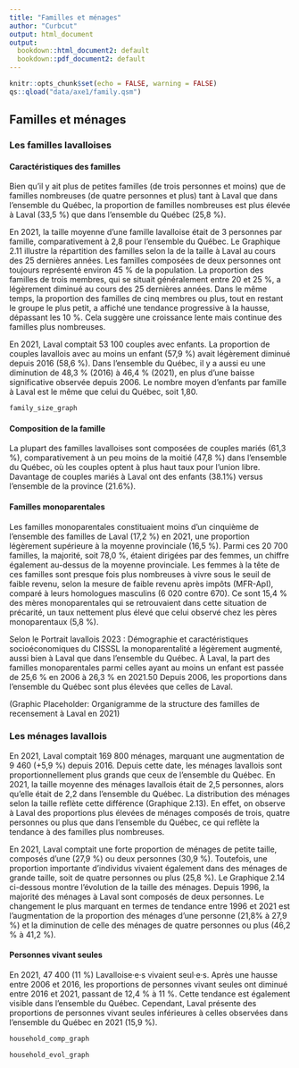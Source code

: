 ```yaml
---
title: "Familles et ménages"
author: "Curbcut"
output: html_document
output:
  bookdown::html_document2: default
  bookdown::pdf_document2: default
---
```


```r
knitr::opts_chunk$set(echo = FALSE, warning = FALSE)
qs::qload("data/axe1/family.qsm")
```

## Familles et ménages

### Les familles lavalloises

#### Caractéristiques des familles

<!--Bien qu'il y ait plus de petites familles (de trois personnes) que de familles nombreuses (de quatre personnes et plus) tant à Laval qu'au Québec, la proportion de familles nombreuses est plus élevée à Laval (`r familles_nombreuse_pct`) qu'au Québec (`r familles_nombreuse_qc_pct`).

En 2021, la taille moyenne d'une famille lavalloise était de `r familles_taillemoy` personnes par famille, comparativement à `r familles_taillemoy_qc` pour l'ensemble du Québec. Le graphique \@ref(fig:familleRepartition) illustre la répartition de la taille des familles à Laval au cours des 25 dernières années. Les familles composées de deux personnes ont toujours représenté environ 45 % de la population. La proportion des familles de trois membres, bien que généralement restée entre 20 et 25 %, a connu une légère baisse depuis les derniers 25 ans, avec une augmentation des unités familiales plus grandes depuis lors. Dans le même temps, la proportion des familles de cinq membres ou plus, tout en restant le groupe le plus petit, a affiché une tendance progressive à la hausse, dépassant les 5 % et suggérant une croissance lente mais persistante vers des ménages plus nombreux. Ces observations reflètent une stabilité des ménages de petite taille à Laval, associée à une augmentation progressive des structures familiales de grande taille au fil du temps.-->

Bien qu’il y ait plus de petites familles (de trois personnes et moins) que de familles nombreuses (de quatre personnes et plus) tant à Laval que dans l'ensemble du Québec, la proportion de familles nombreuses est plus élevée à Laval (33,5 %) que dans l'ensemble du Québec (25,8 %).

En 2021, la taille moyenne d’une famille lavalloise était de 3 personnes par famille, comparativement à 2,8 pour l’ensemble du Québec. Le Graphique 2.11 illustre la répartition des familles selon la de la taille à Laval au cours des 25 dernières années. Les familles composées de deux personnes ont toujours représenté environ 45 % de la population. La proportion des familles de trois membres, qui se situait généralement entre 20 et 25 %, a légèrement diminué au cours des 25 dernières années. Dans le même temps, la proportion des familles de cinq membres ou plus, tout en restant le groupe le plus petit, a affiché une tendance progressive à la hausse, dépassant les 10 %. Cela suggère une croissance lente mais continue des familles plus nombreuses.

En 2021, Laval comptait 53 100 couples avec enfants. La proportion de couples lavallois avec au moins un enfant (57,9 %) avait légèrement diminué depuis 2016 (58,6 %). Dans l'ensemble du Québec, il y a aussi eu une diminution de 48,3 % (2016) à 46,4 % (2021), en plus d’une baisse significative observée depuis 2006. Le nombre moyen d’enfants par famille à Laval est le même que celui du Québec, soit 1,80.

```r
family_size_graph
```

<!-- En 2021, Laval comptait `r famille_couple_enfants` couples avec enfants. La proportion de couples lavallois avec au moins un enfant (`r convert_pct(famille_couple_aumoins1)`) avait légèrement diminué depuis 2016 (`r convert_pct(famille_couple_aumoins1_2016)`). Au Québec, il y a aussi eu une diminution de `r convert_pct(famille_couple_aumoins1_qc_2016)` (2016) à `r convert_pct(famille_couple_aumoins1_qc)` (2021), en plus d'une baisse significative observée depuis 2006. Le nombre moyen d'enfants par famille à Laval est le même que celui du Québec, soit `r famille_nb_enf_moyen`. -->

<!--#### Structure de la famille

La plupart des familles lavalloises sont composées de couples mariés (`r famille_marie`), comparativement à un peu moins de la moitié (`r famille_marie_qc`) au Québec, où les couples optent à plus haut taux pour l'union civile.

À Laval, les familles avec enfants sont aussi plus susceptibles d'être mariées que dans le reste du Québec, où la proportion de couples mariés et de couples en union libre avec enfants est plus similaire. De plus, la plupart des couples mariés de Laval ont des enfants (`r famille_marie_avecenf`), ce qui n’est pas la réalité dans l'ensemble de la province. 

```r
famille_structure_plot
```
-->
<!-- #### Familles monoparentales

Les familles monoparentales constituaient moins d'un cinquième de l'ensemble des familles de Laval (`r famille_monop`) en 2021, une proportion légèrement supérieure à la moyenne provinciale (16,5 %). Parmi ces `r famille_monop_nb` familles, la majorité, soit `r famille_monop_f`, étaient dirigées par des femmes, un chiffre également au-dessus de la moyenne provinciale. Les femmes à la tête de ces familles sont presque 9 fois plus nombreuses à vivre sous le seuil de faible revenu, selon la mesure de faible revenu après impôts (MFR-ApI), comparé à leurs homologues masculins (`r monop_f_lowinc` contre `r monop_m_lowinc`). Ce sont `r monop_f_lowinc_pct` des mères monoparentales qui se retrouvaient dans cette situation de précarité, un taux nettement plus élevé que celui observé chez les pères monoparentaux (`r monop_m_lowinc_pct`).

La monoparentalité a légèrement augmenté, aussi bien à Laval que dans l'ensemble du Québec. À Laval, la part des familles monoparentales parmi celles ayant au moins un enfant est passée de 25,6 % en 2006 à 26,3 % en 2021^[Direction de santé publique, Centre intégré de santé et de services sociaux de Laval. (2023). Portrait lavallois 2023: Démographie et caractéristiques socioéconomiques. Récupéré de www.lavalensante.com.]. Depuis 2006, les proportions dans l'ensemble du Québec sont plus élevées que celles de Laval^[Direction de santé publique, Centre intégré de santé et de services sociaux de Laval. (2023). Portrait lavallois 2023: Démographie et caractéristiques socioéconomiques. Récupéré de www.lavalensante.com.]. -->

#### Composition de la famille
La plupart des familles lavalloises sont composées de couples mariés (61,3 %), comparativement à un peu moins de la moitié (47,8 %) dans l'ensemble du Québec, où les couples optent à plus haut taux pour l’union libre. Davantage de couples mariés à Laval ont des enfants (38.1%) versus l'ensemble de la province (21.6%).

#### Familles monoparentales
Les familles monoparentales constituaient moins d’un cinquième de l’ensemble des familles de Laval (17,2 %) en 2021, une proportion légèrement supérieure à la moyenne provinciale (16,5 %). Parmi ces 20 700 familles, la majorité, soit 78,0 %, étaient dirigées par des femmes, un chiffre également au-dessus de la moyenne provinciale. Les femmes à la tête de ces familles sont presque fois plus nombreuses à vivre sous le seuil de faible revenu, selon la mesure de faible revenu après impôts (MFR-ApI), comparé à leurs homologues masculins (6 020 contre 670). Ce sont 15,4 % des mères monoparentales qui se retrouvaient dans cette situation de précarité, un taux nettement plus élevé que celui observé chez les pères monoparentaux (5,8 %).

Selon le Portrait lavallois 2023 : Démographie et caractéristiques socioéconomiques du CISSSL la monoparentalité a légèrement augmenté, aussi bien à Laval que dans l’ensemble du Québec. À Laval, la part des familles monoparentales parmi celles ayant au moins un enfant est passée de 25,6 % en 2006 à 26,3 % en 2021.50 Depuis 2006, les proportions dans l’ensemble du Québec sont plus élevées que celles de Laval.

(Graphic Placeholder: Organigramme de la structure des familles de recensement à Laval en 2021)

### Les ménages lavallois

<!--En 2021, Laval comptait `r famille_nb_menages` ménages, marquant une augmentation de `r famille_nb_menages_aug` (+`r famille_nb_menages_aug_pct`) depuis 2016. Historiquement, les ménages lavallois sont plus grands que ceux dans l’ensemble du Québec. En 2021, la taille moyenne des ménages lavallois était de `r famille_taille_menage` personnes, alors qu'elle était de `r famille_taille_menage_qc` au Québec. La distribution de la taille des ménages reflète cette différence. Le graphique \@ref(fig:householdComp) indique ces différences de distribution. En effet, on y retrouve des pourcentages plus élevés de ménages de trois, quatre et cinq personnes et plus à Laval, ce qui correspond à la tendance des familles plus nombreuses. -->

En 2021, Laval comptait 169 800 ménages, marquant une augmentation de 9 460 (+5,9 %) depuis 2016. Depuis cette date, les ménages lavallois sont proportionnellement plus grands que ceux de l’ensemble du Québec. En 2021, la taille moyenne des ménages lavallois était de 2,5 personnes, alors qu’elle était de 2,2 dans l'ensemble du Québec. La distribution des ménages selon la taille reflète cette différence (Graphique 2.13). En effet, on observe à Laval des proportions plus élevées de ménages composés de trois, quatre personnes ou plus que dans l'ensemble du Québec, ce qui reflète la tendance à des familles plus nombreuses.

En 2021, Laval comptait une forte proportion de ménages de petite taille, composés d'une (27,9 %) ou deux personnes (30,9 %). Toutefois, une proportion importante d'individus vivaient également dans des ménages de grande taille, soit de quatre personnes ou plus (25,8 %). Le Graphique 2.14 ci-dessous montre l’évolution de la taille des ménages. Depuis 1996, la majorité des ménages à Laval sont composés de deux personnes. Le changement le plus marquant en termes de tendance entre 1996 et 2021 est l'augmentation de la proportion des ménages d'une personne (21,8% à 27,9 %) et la diminution de celle des ménages de quatre personnes ou plus (46,2 % à 41,2 %).

#### Personnes vivant seules
En 2021, 47 400 (11 %) Lavalloise·e·s vivaient seul·e·s. Après une hausse entre 2006 et 2016, les proportions de personnes vivant seules ont diminué entre 2016 et 2021, passant de 12,4 % à 11 %. Cette tendance est également visible dans l’ensemble du Québec. Cependant, Laval présente des proportions de personnes vivant seules inférieures à celles observées dans l’ensemble du Québec en 2021 (15,9 %).

```r
household_comp_graph
```

<!-- Le graphique \@ref(fig:householdSizeEv) ci-dessous montre l'évolution de la taille des ménages. Il y avait davantage de ménages de petite taille à Laval en 2021, bien qu'ils contiennent moins d'individus. Un nombre plus élevé d'individus vivaient dans des ménages de quatre personnes ou plus, mais il y a davantage de ménages d'une ou deux personnes. -->

```r
household_evol_graph
```

<!-- #### Personnes vivant seules

En 2021, 47 400 (15,9 %) Lavalloise·e·s vivaient seul·e·s^[Direction de santé publique, Centre intégré de santé et de services sociaux de Laval. (2023). Portrait lavallois 2023: Démographie et caractéristiques socioéconomiques. Récupéré de www.lavalensante.com.]. Après une hausse entre 2006 et 2016, les proportions de personnes vivant seules ont diminué entre 2016 et 2021, passant de 12,4 % à 11,0 %^[Direction de santé publique, Centre intégré de santé et de services sociaux de Laval. (2023). Portrait lavallois 2023: Démographie et caractéristiques socioéconomiques. Récupéré de www.lavalensante.com.]. Cette tendance est également visible dans l’ensemble du Québec. Cependant, Laval présente des proportions de personnes vivant seules inférieures à celles observées dans l’ensemble du Québec (11 %)^[Direction de santé publique, Centre intégré de santé et de services sociaux de Laval. (2023). Portrait lavallois 2023: Démographie et caractéristiques socioéconomiques. Récupéré de www.lavalensante.com.]. -->


